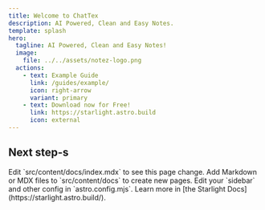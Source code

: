 ```yaml
---
title: Welcome to ChatTex
description: AI Powered, Clean and Easy Notes.
template: splash
hero:
  tagline: AI Powered, Clean and Easy Notes!
  image:
    file: ../../assets/notez-logo.png
  actions:
    - text: Example Guide
      link: /guides/example/
      icon: right-arrow
      variant: primary
    - text: Download now for Free!
      link: https://starlight.astro.build
      icon: external
---
```



## Next step-s

<CardGrid stagger>
  <Card title="Update content" icon="pencil">
    Edit `src/content/docs/index.mdx` to see this page change.
  </Card>
  <Card title="Add new content" icon="add-document">
    Add Markdown or MDX files to `src/content/docs` to create new pages.
  </Card>
  <Card title="Configure your site" icon="setting">
    Edit your `sidebar` and other config in `astro.config.mjs`.
  </Card>
  <Card title="Read the docs" icon="open-book">
    Learn more in [the Starlight Docs](https://starlight.astro.build/).
  </Card>
</CardGrid>
